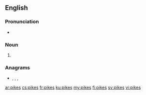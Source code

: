 ==English==

===Pronunciation===
* {{rhymes|aɪks|lang=en}}

===Noun===
{{head|en|noun plural form}}

# {{plural of|pike|lang=en}}

===Anagrams===
* {{l|en|kepis}}, {{l|en|kipes}}, {{l|en|Spike}}, {{l|en|spike}}

[[ar:pikes]]
[[cs:pikes]]
[[fr:pikes]]
[[ku:pikes]]
[[my:pikes]]
[[fi:pikes]]
[[sv:pikes]]
[[vi:pikes]]
